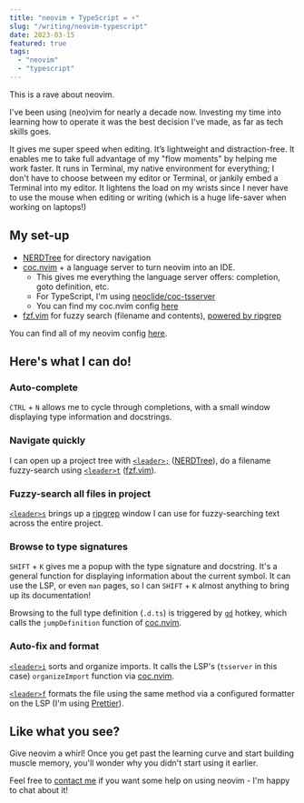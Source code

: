 ```yaml
---
title: "neovim + TypeScript = ⚡️"
slug: "/writing/neovim-typescript"
date: 2023-03-15
featured: true
tags:
  - "neovim"
  - "typescript"
---
```



This is a rave about neovim.

I've been using (neo)vim for nearly a decade now. Investing my time into
learning how to operate it was the best decision I've made, as far as tech
skills goes.

It gives me super speed when editing. It’s lightweight and distraction-free.
It enables me to take full advantage of my "flow moments" by helping me work
faster. It runs in Terminal, my native environment for everything; I don't
have to choose between my editor or Terminal, or jankily embed a Terminal
into my editor. It lightens the load on my wrists since I never have to use
the mouse when editing or writing (which is a huge life-saver when working on
laptops!)

## My set-up

* [NERDTree](https://github.com/preservim/nerdtree) for directory navigation
* [coc.nvim](https://github.com/neoclide/coc.nvim) + a language server to turn
neovim into an IDE.
    * This gives me everything the language server offers: completion, goto
      definition, etc.
    * For TypeScript, I'm using [neoclide/coc-tsserver](https://github.com/neoclide/coc-tsserver)
    * You can find my coc.nvim config [here](https://github.com/half0wl/nvim/blob/master/coc-settings.json)
* [fzf.vim](https://github.com/junegunn/fzf.vim) for fuzzy search (filename and contents), [powered by ripgrep](https://github.com/half0wl/nvim/blob/master/init.vim#L108)

You can find all of my neovim config [here](https://github.com/half0wl/nvim).

## Here's what I can do!

### Auto-complete

<VideoPlayer video="autocomplete.mp4" startAt={5} />

`CTRL` + `N` allows me to cycle through completions, with a small window
displaying type information and docstrings.

### Navigate quickly

<VideoPlayer video="navigation.mp4" startAt={4} />

I can open up a project tree with [`<leader>;`](https://github.com/half0wl/nvim/blob/master/init.vim#L93)
([NERDTree](https://github.com/preservim/nerdtree)), do a filename fuzzy-search
using [`<leader>t`](https://github.com/half0wl/nvim/blob/master/init.vim#L96) ([fzf.vim](https://github.com/junegunn/fzf.vim)).

### Fuzzy-search all files in project

<VideoPlayer video="search.mp4" startAt={3} />

[`<leader>s`](https://github.com/half0wl/nvim/blob/master/init.vim#L99)
brings up a [ripgrep](https://github.com/BurntSushi/ripgrep) window I can use
for fuzzy-searching text across the entire project.

### Browse to type signatures

<VideoPlayer video="goto-definition.mp4" startAt={3} />

`SHIFT` + `K` gives me a popup with the type signature and docstring. It's a
general function for displaying information about the current symbol. It can
use the LSP, or even `man` pages, so I can `SHIFT` + `K` almost anything to
bring up its documentation!

Browsing to the full type definition (`.d.ts`) is triggered by
[`gd`](https://github.com/half0wl/nvim/blob/master/init.vim#L153) hotkey,
which calls the `jumpDefinition` function of [coc.nvim](https://github.com/neoclide/coc.nvim).

### Auto-fix and format

<VideoPlayer video="autofix.mp4" startAt={3} />

[`<leader>i`](https://github.com/half0wl/nvim/blob/master/init.vim#L102) sorts
and organize imports. It calls the LSP's (`tsserver` in this case)
`organizeImport` function via [coc.nvim](https://github.com/neoclide/coc.nvim).

[`<leader>f`](https://github.com/half0wl/nvim/blob/master/init.vim#L101)
formats the file using the same method via a configured formatter on the LSP
(I'm using [Prettier](https://prettier.io/)).

## Like what you see?

Give neovim a whirl! Once you get past the learning curve and start building
muscle memory, you'll wonder why you didn't start using it earlier.

Feel free to [contact me](mailto:ray@raychen.io) if you want some help on
using neovim - I'm happy to chat about it!

